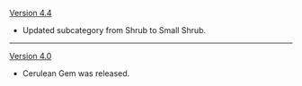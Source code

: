 {{Change History/Header}}
[[Version 4.4]]
* Updated subcategory from Shrub to Small Shrub.
----
[[Version 4.0]]
* Cerulean Gem was released.